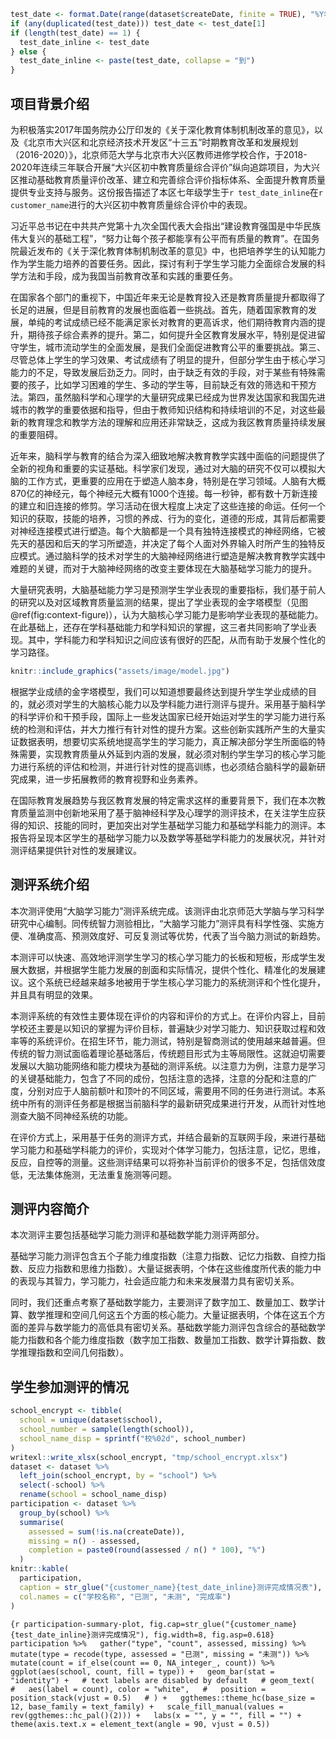 ```r
test_date <- format.Date(range(dataset$createDate, finite = TRUE), "%Y年%m月")
if (any(duplicated(test_date))) test_date <- test_date[1]
if (length(test_date) == 1) {
  test_date_inline <- test_date
} else {
  test_date_inline <- paste(test_date, collapse = "到")
}
```

## 项目背景介绍

为积极落实2017年国务院办公厅印发的《关于深化教育体制机制改革的意见》，以及《北京市大兴区和北京经济技术开发区“十三五”时期教育改革和发展规划（2016-2020）》，北京师范大学与北京市大兴区教师进修学校合作，于2018-2020年连续三年联合开展“大兴区初中教育质量综合评价”纵向追踪项目，为大兴区推动基础教育质量评价改革、建立和完善综合评价指标体系、全面提升教育质量提供专业支持与服务。这份报告描述了本区七年级学生于`r test_date_inline`在`r customer_name`进行的大兴区初中教育质量综合评价中的表现。

习近平总书记在中共共产党第十九次全国代表大会指出“建设教育强国是中华民族伟大复兴的基础工程”，“努力让每个孩子都能享有公平而有质量的教育”。在国务院最近发布的《关于深化教育体制机制改革的意见》中，也把培养学生的认知能力作为学生能力培养的首要任务。因此，探讨有利于学生学习能力全面综合发展的科学方法和手段，成为我国当前教育改革和实践的重要任务。

在国家各个部门的重视下，中国近年来无论是教育投入还是教育质量提升都取得了长足的进展，但是目前教育的发展也面临着一些挑战。首先，随着国家教育的发展，单纯的考试成绩已经不能满足家长对教育的更高诉求，他们期待教育内涵的提升，期待孩子综合素养的提升。第二，如何提升全区教育发展水平，特别是促进留守学生，城市流动学生的全面发展，是我们全面促进教育公平的重要挑战。第三、尽管总体上学生的学习效果、考试成绩有了明显的提升，但部分学生由于核心学习能力的不足，导致发展后劲乏力。同时，由于缺乏有效的手段，对于某些有特殊需要的孩子，比如学习困难的学生、多动的学生等，目前缺乏有效的筛选和干预方法。第四，虽然脑科学和心理学的大量研究成果已经成为世界发达国家和我国先进城市的教学的重要依据和指导，但由于教师知识结构和持续培训的不足，对这些最新的教育理念和教学方法的理解和应用还非常缺乏，这成为我区教育质量持续发展的重要阻碍。

近年来，脑科学与教育的结合为深入细致地解决教育教学实践中面临的问题提供了全新的视角和重要的实证基础。科学家们发现，通过对大脑的研究不仅可以模拟大脑的工作方式，更重要的应用在于塑造人脑本身，特别是在学习领域。人脑有大概870亿的神经元，每个神经元大概有1000个连接。每一秒钟，都有数十万新连接的建立和旧连接的修剪。学习活动在很大程度上决定了这些连接的命运。任何一个知识的获取，技能的培养，习惯的养成、行为的变化，道德的形成，其背后都需要对神经连接模式进行塑造。每个大脑都是一个具有独特连接模式的神经网络，它被先天的基因和后天的学习所塑造，并决定了每个人面对外界输入时所产生的独特反应模式。通过脑科学的技术对学生的大脑神经网络进行塑造是解决教育教学实践中难题的关键，而对于大脑神经网络的改变主要体现在大脑基础学习能力的提升。

大量研究表明，大脑基础能力学习是预测学生学业表现的重要指标，我们基于前人的研究以及对区域教育质量监测的结果，提出了学业表现的金字塔模型（见图\@ref(fig:context-figure)），认为大脑核心学习能力是影响学业表现的基础能力。在此基础上，还存在学科基础能力和学科知识的掌握，这三者共同影响了学业表现。其中，学科能力和学科知识之间应该有很好的匹配，从而有助于发展个性化的学习路径。

```r
knitr::include_graphics("assets/image/model.jpg")
```

根据学业成绩的金字塔模型，我们可以知道想要最终达到提升学生学业成绩的目的，就必须对学生的大脑核心能力以及学科能力进行测评与提升。采用基于脑科学的科学评价和干预手段，国际上一些发达国家已经开始运对学生的学习能力进行系统的检测和评估，并大力推行有针对性的提升方案。这些创新实践所产生的大量实证数据表明，想要切实系统地提高学生的学习能力，真正解决部分学生所面临的特殊需要，实现教育质量从外延到内涵的发展，就必须对制约学生学习的核心学习能力进行系统的评估和检测，并进行针对性的提高训练，也必须结合脑科学的最新研究成果，进一步拓展教师的教育视野和业务素养。

在国际教育发展趋势与我区教育发展的特定需求这样的重要背景下，我们在本次教育质量监测中创新地采用了基于脑神经科学及心理学的测评技术，在关注学生应获得的知识、技能的同时，更加突出对学生基础学习能力和基础学科能力的测评。本报告将呈现本区学生的基础学习能力以及数学等基础学科能力的发展状况，并针对测评结果提供针对性的发展建议。
    
## 测评系统介绍

本次测评使用“大脑学习能力”测评系统完成。该测评由北京师范大学脑与学习科学研究中心编制。同传统智力测验相比，“大脑学习能力”测评具有科学性强、实施方便、准确度高、预测效度好、可反复测试等优势，代表了当今脑力测试的新趋势。

本测评可以快速、高效地评测学生学习的核心学习能力的长板和短板，形成学生发展大数据，并根据学生能力发展的剖面和实际情况，提供个性化、精准化的发展建议。这个系统已经越来越多地被用于学生核心学习能力的系统测评和个性化提升，并且具有明显的效果。

本测评系统的有效性主要体现在评价的内容和评价的方式上。在评价内容上，目前学校还主要是以知识的掌握为评价目标，普遍缺少对学习能力、知识获取过程和效率等的系统评价。在招生环节，能力测试，特别是智商测试的使用越来越普遍。但传统的智力测试面临着理论基础落后，传统题目形式为主等局限性。这就迫切需要发展以大脑功能网络和能力模块为基础的测评系统。以注意力为例，注意力是学习的关键基础能力，包含了不同的成份，包括注意的选择，注意的分配和注意的广度，分别对应于人脑前额叶和顶叶的不同区域，需要用不同的任务进行测试。本系统中所有的测评任务都是根据当前脑科学的最新研究成果进行开发，从而针对性地测查大脑不同神经系统的功能。

在评价方式上，采用基于任务的测评方式，并结合最新的互联网手段，来进行基础学习能力和基础学科能力的评价，实现对个体学习能力，包括注意，记忆，思维，反应，自控等的测量。这些测评结果可以将弥补当前评价的很多不足，包括信效度低，无法集体施测，无法重复施测等问题。

## 测评内容简介

本次测评主要包括基础学习能力测评和基础数学能力测评两部分。

基础学习能力测评包含五个子能力维度指数（注意力指数、记忆力指数、自控力指数、反应力指数和思维力指数）。大量证据表明，个体在这些维度所代表的能力中的表现与其智力，学习能力，社会适应能力和未来发展潜力具有密切关系。

同时，我们还重点考察了基础数学能力，主要测评了数字加工、数量加工、数学计算、数学推理和空间几何这五个方面的核心能力。大量证据表明，个体在这五个方面的差异与数学能力的高低具有密切关系。基础数学能力测评包含综合的基础数学能力指数和各个能力维度指数（数字加工指数、数量加工指数、数学计算指数、数学推理指数和空间几何指数）。

## 学生参加测评的情况

```r
school_encrypt <- tibble(
  school = unique(dataset$school),
  school_number = sample(length(school)),
  school_name_disp = sprintf("校%02d", school_number)
)
writexl::write_xlsx(school_encrypt, "tmp/school_encrypt.xlsx")
dataset <- dataset %>% 
  left_join(school_encrypt, by = "school") %>% 
  select(-school) %>% 
  rename(school = school_name_disp)
participation <- dataset %>%
  group_by(school) %>%
  summarise(
    assessed = sum(!is.na(createDate)),
    missing = n() - assessed,
    completion = paste0(round(assessed / n() * 100), "%")
  )
knitr::kable(
  participation,
  caption = str_glue("{customer_name}{test_date_inline}测评完成情况表"),
  col.names = c("学校名称", "已测", "未测", "完成率")
)
```

```{r participation-summary-plot, fig.cap=str_glue("{customer_name}{test_date_inline}测评完成情况"), fig.width=8, fig.asp=0.618}
participation %>%
  gather("type", "count", assessed, missing) %>%
  mutate(type = recode(type, assessed = "已测", missing = "未测")) %>%
  mutate(count = if_else(count == 0, NA_integer_, count)) %>%
  ggplot(aes(school, count, fill = type)) +
  geom_bar(stat = "identity") +
  # text labels are disabled by default
  # geom_text(
  #   aes(label = count), color = "white",
  #   position = position_stack(vjust = 0.5)
  # ) +
  ggthemes::theme_hc(base_size = 12, base_family = text_family) +
  scale_fill_manual(values = rev(ggthemes::hc_pal()(2))) +
  labs(x = "", y = "", fill = "") +
  theme(axis.text.x = element_text(angle = 90, vjust = 0.5))
```
